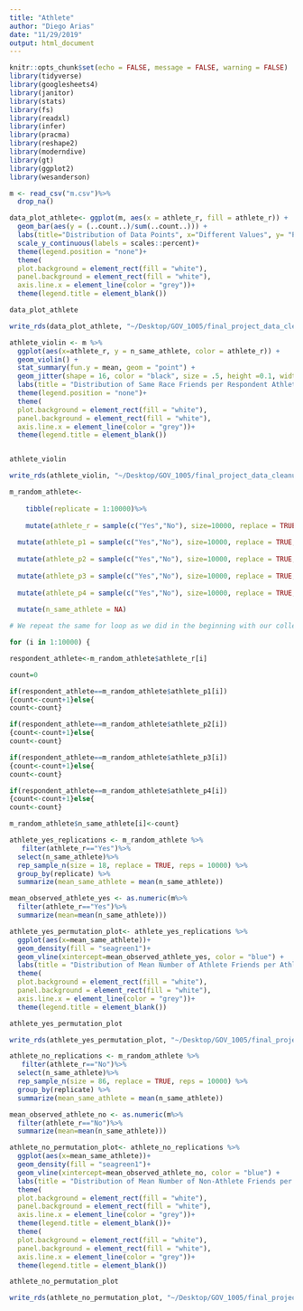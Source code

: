 ```yaml
---
title: "Athlete"
author: "Diego Arias"
date: "11/29/2019"
output: html_document
---
```


```r
knitr::opts_chunk$set(echo = FALSE, message = FALSE, warning = FALSE)
library(tidyverse)
library(googlesheets4)
library(janitor)
library(stats)
library(fs)
library(readxl)
library(infer)
library(pracma)
library(reshape2)
library(moderndive)
library(gt)
library(ggplot2)
library(wesanderson)
```

```r
m <- read_csv("m.csv")%>%
  drop_na()

```


```r

data_plot_athlete<- ggplot(m, aes(x = athlete_r, fill = athlete_r)) +
  geom_bar(aes(y = (..count..)/sum(..count..))) +
  labs(title="Distribution of Data Points", x="Different Values", y= "Percentage")  +
  scale_y_continuous(labels = scales::percent)+
  theme(legend.position = "none")+
  theme(
  plot.background = element_rect(fill = "white"),
  panel.background = element_rect(fill = "white"),
  axis.line.x = element_line(color = "grey"))+
  theme(legend.title = element_blank())

data_plot_athlete

write_rds(data_plot_athlete, "~/Desktop/GOV_1005/final_project_data_cleanup/shiny/athlete/barplot_athlete.rds")
```


```r
athlete_violin <- m %>%
  ggplot(aes(x=athlete_r, y = n_same_athlete, color = athlete_r)) +
  geom_violin() +
  stat_summary(fun.y = mean, geom = "point") +
  geom_jitter(shape = 16, color = "black", size = .5, height =0.1, width = 0.2) + 
  labs(title = "Distribution of Same Race Friends per Respondent Athlete", y = "Number of Same Athlete Friends", x = "Athlete") +
  theme(legend.position = "none")+
  theme(
  plot.background = element_rect(fill = "white"),
  panel.background = element_rect(fill = "white"),
  axis.line.x = element_line(color = "grey"))+
  theme(legend.title = element_blank())


athlete_violin

write_rds(athlete_violin, "~/Desktop/GOV_1005/final_project_data_cleanup/shiny/athlete/violin_athlete.rds")
```


```r
m_random_athlete<-
    
    tibble(replicate = 1:10000)%>%
  
    mutate(athlete_r = sample(c("Yes","No"), size=10000, replace = TRUE, prob=c(0.12,0.88)))%>%
  
  mutate(athlete_p1 = sample(c("Yes","No"), size=10000, replace = TRUE, prob=c(0.12,0.88)))%>%
  
  mutate(athlete_p2 = sample(c("Yes","No"), size=10000, replace = TRUE, prob=c(0.12,0.88)))%>%
  
  mutate(athlete_p3 = sample(c("Yes","No"), size=10000, replace = TRUE, prob=c(0.12,0.88)))%>%
  
  mutate(athlete_p4 = sample(c("Yes","No"), size=10000, replace = TRUE, prob=c(0.12,0.88)))%>%
  
  mutate(n_same_athlete = NA)

# We repeat the same for loop as we did in the beginning with our collected data, but with the sample we generated with the for loop above:

for (i in 1:10000) {

respondent_athlete<-m_random_athlete$athlete_r[i]

count=0

if(respondent_athlete==m_random_athlete$athlete_p1[i])
{count<-count+1}else{
count<-count}

if(respondent_athlete==m_random_athlete$athlete_p2[i])
{count<-count+1}else{
count<-count}

if(respondent_athlete==m_random_athlete$athlete_p3[i])
{count<-count+1}else{
count<-count}

if(respondent_athlete==m_random_athlete$athlete_p4[i])
{count<-count+1}else{
count<-count}

m_random_athlete$n_same_athlete[i]<-count}
```


```r
athlete_yes_replications <- m_random_athlete %>%
   filter(athlete_r=="Yes")%>%
  select(n_same_athlete)%>%
  rep_sample_n(size = 18, replace = TRUE, reps = 10000) %>% 
  group_by(replicate) %>% 
  summarize(mean_same_athlete = mean(n_same_athlete))

mean_observed_athlete_yes <- as.numeric(m%>%
  filter(athlete_r=="Yes")%>%
  summarize(mean=mean(n_same_athlete)))

athlete_yes_permutation_plot<- athlete_yes_replications %>%
  ggplot(aes(x=mean_same_athlete))+
  geom_density(fill = "seagreen1")+
  geom_vline(xintercept=mean_observed_athlete_yes, color = "blue") + 
  labs(title = "Distribution of Mean Number of Athlete Friends per Athlete Respondent Under the Null Hypothesis", subtitle = "Our observed value, shown in blue, is larger than we would expect under random friend assignment", x = "Mean Number of `Same Status` Friends (Athlete) per Replication",y = "Density")+
  theme(
  plot.background = element_rect(fill = "white"),
  panel.background = element_rect(fill = "white"),
  axis.line.x = element_line(color = "grey"))+
  theme(legend.title = element_blank())

athlete_yes_permutation_plot

write_rds(athlete_yes_permutation_plot, "~/Desktop/GOV_1005/final_project_data_cleanup/shiny/athlete/athlete_yes_permutation.rds")
```


```r
athlete_no_replications <- m_random_athlete %>%
   filter(athlete_r=="No")%>%
  select(n_same_athlete)%>%
  rep_sample_n(size = 86, replace = TRUE, reps = 10000) %>% 
  group_by(replicate) %>% 
  summarize(mean_same_athlete = mean(n_same_athlete))

mean_observed_athlete_no <- as.numeric(m%>%
  filter(athlete_r=="No")%>%
  summarize(mean=mean(n_same_athlete)))

athlete_no_permutation_plot<- athlete_no_replications %>%
  ggplot(aes(x=mean_same_athlete))+
  geom_density(fill = "seagreen1")+
  geom_vline(xintercept=mean_observed_athlete_no, color = "blue") + 
  labs(title = "Distribution of Mean Number of Non-Athlete Friends per Non-Athlete Respondent Under the Null Hypothesis", subtitle = "Our observed value, shown in blue, is slightly larger than we would expect under random friend assignment", x = "Mean Number of `Same Status` Friends (Non-Athlete) per Replication",y = "Density")+
  theme(
  plot.background = element_rect(fill = "white"),
  panel.background = element_rect(fill = "white"),
  axis.line.x = element_line(color = "grey"))+
  theme(legend.title = element_blank())+
  theme(
  plot.background = element_rect(fill = "white"),
  panel.background = element_rect(fill = "white"),
  axis.line.x = element_line(color = "grey"))+
  theme(legend.title = element_blank())

athlete_no_permutation_plot

write_rds(athlete_no_permutation_plot, "~/Desktop/GOV_1005/final_project_data_cleanup/shiny/athlete/athlete_no_permutation.rds")
```